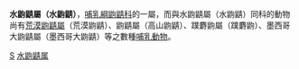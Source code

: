 {{Automatic taxobox
| taxon = Neomys
| authority = 
| image =Neomys anomalus.jpg
| image_caption =南歐水鼩（Neomys anomalus） 
}}

'''水鼩鼱屬（水鼩鼱）'''，[[哺乳綱|哺乳綱]][[鼩鼱科|鼩鼱科]]的一屬，而與水鼩鼱屬（水鼩鼱）同科的動物尚有[[荒漠鼩鼱屬|荒漠鼩鼱屬]]（荒漠鼩鼱）、鼩鼱屬（高山鼩鼱）、蹼麝鼩屬（蹼麝鼩）、墨西哥大鼩鼱屬（墨西哥大鼩鼱）等之數種[[哺乳動物|哺乳動物]]。
{{Taxonbar|from=Q1352331}}

[[Category:鼩鼱科|S]]
[[Category:水鼩鼱属|]]
